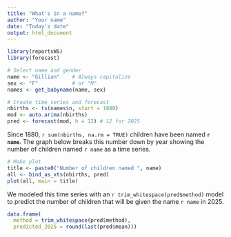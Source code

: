 ```yaml
---
title: "What's in a name?"
author: "Your name"
date: "Today's date"
output: html_document
---
```


```r
library(reportsWS)
library(forecast)

# Select name and gender
name <- "Gillian"    # Always capitalize
sex <- "F"           # or "M"
names <- get_babyname(name, sex)

# Create time series and forecast
nbirths <- ts(names$n, start = 1880)
mod <- auto.arima(nbirths)
pred <- forecast(mod, h = 12) # 12 for 2025
```

Since 1880, `r sum(nbirths, na.rm = TRUE)` children have been named **`r name`**. The graph below breaks this number down by year showing the number of children named `r name` as a time series. 

```r
# Make plot
title <- paste0("Number of children named ", name)
all <- bind_as_xts(nbirths, pred) 
plot(all, main = title)
```

We modeled this time series with an `r trim_whitespace(pred$method)` model to predict the number of children that will be given the name `r name` in 2025.

```r
data.frame(
  method = trim_whitespace(pred$method), 
  predicted_2025 = round(last(pred$mean)))
```

